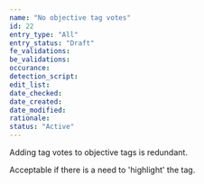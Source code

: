 ```yaml
---
name: "No objective tag votes"
id: 22
entry_type: "All"
entry_status: "Draft"
fe_validations:
be_validations:
occurance:
detection_script:
edit_list:
date_checked:
date_created:
date_modified:
rationale:
status: "Active"
---
```

Adding tag votes to objective tags is redundant.

Acceptable if there is a need to 'highlight' the tag.